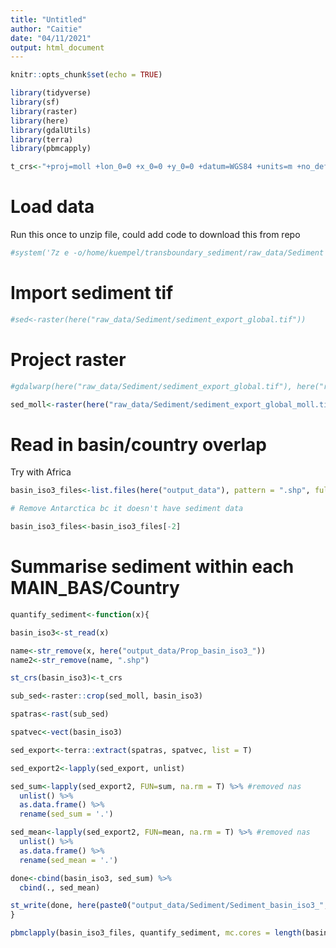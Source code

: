```yaml
---
title: "Untitled"
author: "Caitie"
date: "04/11/2021"
output: html_document
---
```


```r
knitr::opts_chunk$set(echo = TRUE)
```

```r
library(tidyverse)
library(sf)
library(raster)
library(here)
library(gdalUtils)
library(terra)
library(pbmcapply)

t_crs<-"+proj=moll +lon_0=0 +x_0=0 +y_0=0 +datum=WGS84 +units=m +no_defs"
```
# Load data

Run this once to unzip file, could add code to download this from repo

```r
#system('7z e -o/home/kuempel/transboundary_sediment/raw_data/Sediment /home/kuempel/transboundary_sediment/raw_data/Sediment/Global_map.7z')
```

# Import sediment tif

```r
#sed<-raster(here("raw_data/Sediment/sediment_export_global.tif"))
```

# Project raster

```r
#gdalwarp(here("raw_data/Sediment/sediment_export_global.tif"), here("raw_data/Sediment/sediment_export_global_moll.tif"), s_srs = "+proj=longlat +datum=WGS84 +no_defs", t_srs = t_crs)
```

```r
sed_moll<-raster(here("raw_data/Sediment/sediment_export_global_moll.tif"))
```

# Read in basin/country overlap

Try with Africa

```r
basin_iso3_files<-list.files(here("output_data"), pattern = ".shp", full.names = T)

# Remove Antarctica bc it doesn't have sediment data

basin_iso3_files<-basin_iso3_files[-2]
```

# Summarise sediment within each MAIN_BAS/Country

```r
quantify_sediment<-function(x){

basin_iso3<-st_read(x)

name<-str_remove(x, here("output_data/Prop_basin_iso3_"))
name2<-str_remove(name, ".shp")

st_crs(basin_iso3)<-t_crs

sub_sed<-raster::crop(sed_moll, basin_iso3)

spatras<-rast(sub_sed)

spatvec<-vect(basin_iso3)

sed_export<-terra::extract(spatras, spatvec, list = T)

sed_export2<-lapply(sed_export, unlist)

sed_sum<-lapply(sed_export2, FUN=sum, na.rm = T) %>% #removed nas
  unlist() %>% 
  as.data.frame() %>% 
  rename(sed_sum = '.')

sed_mean<-lapply(sed_export2, FUN=mean, na.rm = T) %>% #removed nas
  unlist() %>% 
  as.data.frame() %>% 
  rename(sed_mean = '.')

done<-cbind(basin_iso3, sed_sum) %>% 
  cbind(., sed_mean)

st_write(done, here(paste0("output_data/Sediment/Sediment_basin_iso3_",name2,".shp")), delete_layer = T)
}

```

```r

pbmclapply(basin_iso3_files, quantify_sediment, mc.cores = length(basin_iso3_files), mc.style = "ETA")
```

